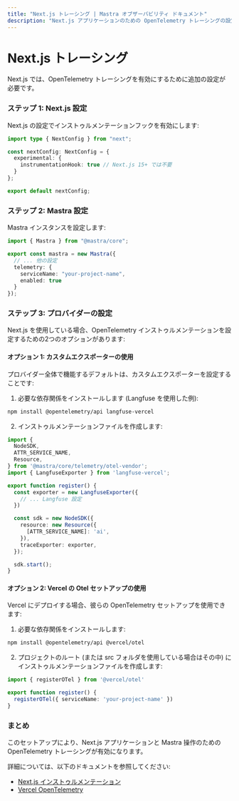 ```yaml
---
title: "Next.js トレーシング | Mastra オブザーバビリティ ドキュメント"
description: "Next.js アプリケーションのための OpenTelemetry トレーシングの設定"
---
```


# Next.js トレーシング

Next.js では、OpenTelemetry トレーシングを有効にするために追加の設定が必要です。

### ステップ 1: Next.js 設定

Next.js の設定でインストゥルメンテーションフックを有効にします:

```ts filename="next.config.ts" showLineNumbers copy
import type { NextConfig } from "next";

const nextConfig: NextConfig = {
  experimental: {
    instrumentationHook: true // Next.js 15+ では不要
  }
};

export default nextConfig;
```

### ステップ 2: Mastra 設定

Mastra インスタンスを設定します:

```typescript filename="mastra.config.ts" copy
import { Mastra } from "@mastra/core";

export const mastra = new Mastra({
  // ... 他の設定
  telemetry: {
    serviceName: "your-project-name",
    enabled: true
  }
});
```

### ステップ 3: プロバイダーの設定

Next.js を使用している場合、OpenTelemetry インストゥルメンテーションを設定するための2つのオプションがあります:

#### オプション 1: カスタムエクスポーターの使用

プロバイダー全体で機能するデフォルトは、カスタムエクスポーターを設定することです:

1. 必要な依存関係をインストールします (Langfuse を使用した例):

```bash copy
npm install @opentelemetry/api langfuse-vercel
```

2. インストゥルメンテーションファイルを作成します:

```ts filename="instrumentation.ts" copy
import {
  NodeSDK,
  ATTR_SERVICE_NAME,
  Resource,
} from '@mastra/core/telemetry/otel-vendor';
import { LangfuseExporter } from 'langfuse-vercel';

export function register() {
  const exporter = new LangfuseExporter({
    // ... Langfuse 設定
  })

  const sdk = new NodeSDK({
    resource: new Resource({
      [ATTR_SERVICE_NAME]: 'ai',
    }),
    traceExporter: exporter,
  });

  sdk.start();
}
```

#### オプション 2: Vercel の Otel セットアップの使用

Vercel にデプロイする場合、彼らの OpenTelemetry セットアップを使用できます:

1. 必要な依存関係をインストールします:

```bash copy
npm install @opentelemetry/api @vercel/otel
```

2. プロジェクトのルート (または src フォルダを使用している場合はその中) にインストゥルメンテーションファイルを作成します:

```ts filename="instrumentation.ts" copy
import { registerOTel } from '@vercel/otel'

export function register() {
  registerOTel({ serviceName: 'your-project-name' })
}
```

### まとめ

このセットアップにより、Next.js アプリケーションと Mastra 操作のための OpenTelemetry トレーシングが有効になります。

詳細については、以下のドキュメントを参照してください:
- [Next.js インストゥルメンテーション](https://nextjs.org/docs/app/building-your-application/optimizing/instrumentation)
- [Vercel OpenTelemetry](https://vercel.com/docs/observability/otel-overview/quickstart)
